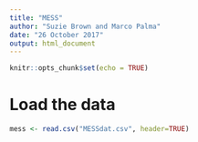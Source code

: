 ```yaml
---
title: "MESS"
author: "Suzie Brown and Marco Palma"
date: "26 October 2017"
output: html_document
---
```


```r
knitr::opts_chunk$set(echo = TRUE)
```
# Load the data
```r
mess <- read.csv("MESSdat.csv", header=TRUE)
```